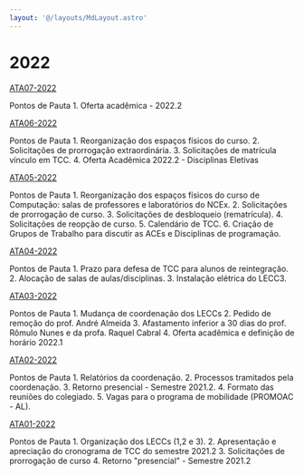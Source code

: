 ```yaml
---
layout: '@/layouts/MdLayout.astro'
---
```






2022
====










[ATA07-2022](/cpt/documentos/atas-do-colegiado-e-nde/colegiado/2022/copy6_of_ata_01_2022.pdf/view)

Pontos de Pauta 1. Oferta acadêmica - 2022.2





[ATA06-2022](/cpt/documentos/atas-do-colegiado-e-nde/colegiado/2022/copy5_of_ata_01_2022.pdf/view)

Pontos de Pauta 1. Reorganização dos espaços físicos do curso. 2. Solicitações de prorrogação extraordinária. 3. Solicitações de matrícula vínculo em TCC. 4. Oferta Acadêmica 2022.2 - Disciplinas Eletivas





[ATA05-2022](/cpt/documentos/atas-do-colegiado-e-nde/colegiado/2022/copy4_of_ata_01_2022.pdf/view)

Pontos de Pauta 1. Reorganização dos espaços físicos do curso de Computação: salas de professores e laboratórios do NCEx. 2. Solicitações de prorrogação de curso. 3. Solicitações de desbloqueio (rematrícula). 4. Solicitações de reopção de curso. 5. Calendário de TCC. 6. Criação de Grupos de Trabalho para discutir as ACEs e Disciplinas de programação.





[ATA04-2022](/cpt/documentos/atas-do-colegiado-e-nde/colegiado/2022/copy3_of_ata_01_2022.pdf/view)

Pontos de Pauta 1. Prazo para defesa de TCC para alunos de reintegração. 2. Alocação de salas de aulas/disciplinas. 3. Instalação elétrica do LECC3.





[ATA03-2022](/cpt/documentos/atas-do-colegiado-e-nde/colegiado/2022/copy2_of_ata_01_2022.pdf/view)

Pontos de Pauta 1. Mudança de coordenação dos LECCs 2. Pedido de remoção do prof. André Almeida 3. Afastamento inferior a 30 dias do prof. Rômulo Nunes e da profa. Raquel Cabral 4. Oferta acadêmica e definição de horário 2022.1





[ATA02-2022](/cpt/documentos/atas-do-colegiado-e-nde/colegiado/2022/copy_of_ata_01_2022.pdf/view)

Pontos de Pauta 1. Relatórios da coordenação. 2. Processos tramitados pela coordenação. 3. Retorno presencial - Semestre 2021.2. 4. Formato das reuniões do colegiado. 5. Vagas para o programa de mobilidade (PROMOAC - AL).





[ATA01-2022](/cpt/documentos/atas-do-colegiado-e-nde/colegiado/2022/ata_01_2022.pdf/view)

Pontos de Pauta 1. Organização dos LECCs (1,2 e 3). 2. Apresentação e apreciação do cronograma de TCC do semestre 2021.2 3. Solicitações de prorrogação de curso 4. Retorno "presencial" - Semestre 2021.2










